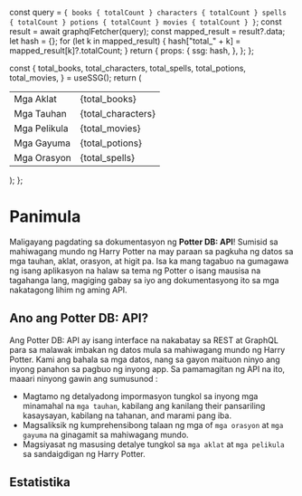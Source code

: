 


  const query = `
    {
      books {
        totalCount
      }
      characters {
        totalCount
      }
      spells {
        totalCount
      }
      potions {
        totalCount
      }
      movies {
        totalCount
      }
    }
  `;
  const result = await graphqlFetcher(query);
  const mapped_result = result?.data;
  let hash = {};
  for (let k in mapped_result) {
    hash["total_" + k] = mapped_result[k]?.totalCount;
  }
  return {
    props: {
      ssg: hash,
    },
  };
};

  const {
    total_books,
    total_characters,
    total_spells,
    total_potions,
    total_movies,
  } = useSSG();
  return (
    <table>
      <tbody>
        <tr>
          <td>Mga Aklat</td>
          <td>{total_books}</td>
        </tr>
        <tr>
          <td>Mga Tauhan</td>
          <td>{total_characters}</td>
        </tr>
        <tr>
          <td>Mga Pelikula</td>
          <td>{total_movies}</td>
        </tr>
        <tr>
          <td>Mga Gayuma</td>
          <td>{total_potions}</td>
        </tr>
        <tr>
          <td>Mga Orasyon</td>
          <td>{total_spells}</td>
        </tr>
      </tbody>
    </table>
  );
};

# Panimula

Maligayang pagdating sa dokumentasyon ng **Potter DB: API**!
Sumisid sa mahiwagang mundo ng Harry Potter na may paraan sa pagkuha ng datos sa mga tauhan, aklat, orasyon, at higit pa.
Isa ka mang tagabuo na gumagawa ng isang aplikasyon na halaw sa tema ng Potter o isang mausisa na tagahanga lang, magiging gabay sa iyo ang dokumentasyong ito sa mga nakatagong lihim ng aming API.

## Ano ang Potter DB: API?
Ang Potter DB: API ay isang interface na nakabatay sa REST at GraphQL para sa malawak imbakan ng datos mula sa mahiwagang mundo ng Harry Potter. Kami ang bahala sa mga datos, nang sa gayon maituon ninyo ang inyong panahon sa pagbuo ng inyong app. Sa pamamagitan ng API na ito, maaari ninyong gawin ang sumusunod :
- Magtamo ng detalyadong impormasyon tungkol sa inyong mga minamahal na `mga tauhan`, kabilang ang kanilang their pansariling kasaysayan, kabilang na tahanan, and marami pang iba.
- Magsaliksik ng kumprehensibong talaan ng mga of `mga orasyon` at `mga gayuma` na ginagamit sa mahiwagang mundo.
- Magsiyasat ng  masusing detalye tungkol sa `mga aklat` at `mga pelikula` sa sandaigdigan ng Harry Potter.

## Estatistika
<Stats />
